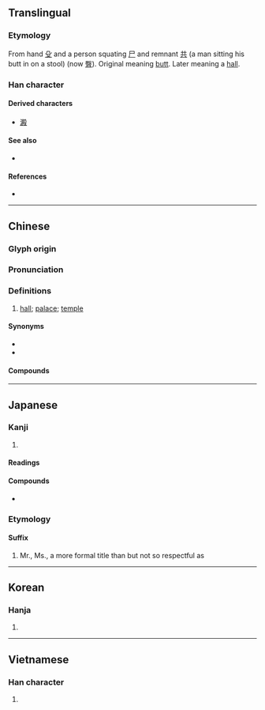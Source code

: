 {{character info/new}}
==Translingual==

===Etymology===
From hand [[殳]] and a person squating [[尸]] and remnant [[共]] (a man sitting his butt in on a stool) (now [[臀]]). Original meaning [[butt]]. Later meaning a [[hall]].

===Han character===
{{Han char|rn=79|rad=殳|as=09|sn=13|four=77247|canj=SCHNE|ids=⿰𡱒殳}}

====Derived characters====
* [[澱]]

====See also====
* {{l|mul|宸}}

====References====
* {{Han ref|kx=0586.090|dkj=16651|dj=0978.150|hdz=32162.090|uh=6BBF|ud=27583|bh=B7B5|bd=47029}}

----

==Chinese==
{{zh-forms}}

===Glyph origin===
{{Han etym}}

===Pronunciation===
{{zh-pron
|m=diàn
|c=din6
|h=pfs=thien
|md=
|mn=tiān
|w=
|mc=y
|oc=y
|cat=n
}}

===Definitions===
{{zh-hanzi}}

# [[hall]]; [[palace]]; [[temple]]

====Synonyms====
* {{zh-l|宮}}
* {{zh-l|闕}}

====Compounds====
{{zh-der|中和殿|享殿|便殿|保和殿|偏殿|凌波殿|凌霄殿|別殿|十殿閻王|坐殿|大成殿|大殿|大殿選|大登殿|大雄寶殿|天王殿|太和殿|宮殿|寢殿|寶殿|廡殿|懋勤殿|昭陽殿|朵殿|森羅殿|正殿|武英殿|殿上虎|殿下|殿元|殿堂|殿宇|殿屎|殿後|殿本|殿版|殿試|殿軍|殿鐘自鳴|殿閣|殿頭官|玉樓金殿|登殿|祈年殿|神殿|紺殿|罵殿|設朝升殿|講殿|賀后罵殿|配殿|金殿|金華殿語|金鑾殿|銀安殿|長生殿|閻王殿|集賢殿|靈霄寶殿|養心殿|魯殿靈光}}

----

==Japanese==

===Kanji===
{{ja-kanji|grade=c|rs=殳09}}

# {{defn|lang=ja|sort=殳09}}

====Readings====
{{ja-readings
|goon=でん
|kanon=てん
|kun=との-, どの-, しんがり-
|nanori=あと, すえ, との
}}

====Compounds====
* {{ja-r|沈殿|ちんでん}}

===Etymology===
{{ja-kanjitab|どの|yomi=k}}

====Suffix====
{{ja-pos|suffix|どの}}

# Mr., Ms., a more formal title than {{ja-r|さん|-さん}} but not so respectful as {{ja-r|様|-さま}}

----

==Korean==

===Hanja===
{{ko-hanja|hangeul=전|eumhun=|rv=jeon|mr=chŏn|y=cen}}

# {{defn|lang=ko|sort=殳09}}

----

==Vietnamese==

===Han character===
{{vi-hantu|[[điện]], [[đền]], [[điếng]]|rs=殳09}}

# {{defn|lang=vi|sort=殳09}}